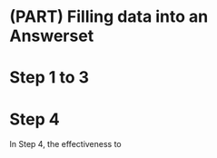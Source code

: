 # (PART) Filling data into an Answerset {-}
# Step 1 to 3

# Step 4

In Step 4, the effectiveness to 

